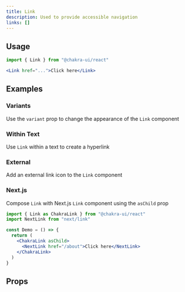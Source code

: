 ```yaml
---
title: Link
description: Used to provide accessible navigation
links: []
---
```


<ExampleTabs name="link-basic" />

## Usage

```jsx
import { Link } from "@chakra-ui/react"
```

```jsx
<Link href="...">Click here</Link>
```

## Examples

### Variants

Use the `variant` prop to change the appearance of the `Link` component

<ExampleTabs name="link-with-variants" />

### Within Text

Use `Link` within a text to create a hyperlink

<ExampleTabs name="link-within-text" />

### External

Add an external link icon to the `Link` component

<ExampleTabs name="link-with-external" />

### Next.js

Compose `Link` with Next.js `Link` component using the `asChild` prop

```jsx
import { Link as ChakraLink } from "@chakra-ui/react"
import NextLink from "next/link"

const Demo = () => {
  return (
    <ChakraLink asChild>
      <NextLink href="/about">Click here</NextLink>
    </ChakraLink>
  )
}
```

## Props

<PropTable component="Link" part="Link" />
